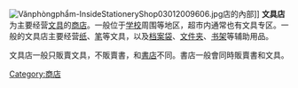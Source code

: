 {{Unreferenced|time=2017-07-27T10:31:40+00:00}}
{{Expand|time=2018-03-31T08:13:14+00:00}}
[[File:Vănphòngphẩm-InsideStationeryShop03012009606.jpg|thumb]]店的內部]]
'''文具店'''为主要经营[[文具|文具]]的[[商店|商店]]。一般位于[[学校|学校]]周围等地区，超市内通常也有文具专区。一般的文具店主要经营[[纸|纸]]、[[笔|笔]]等文具，以及[[档案袋|档案袋]]、[[文件夹_(文具)|文件夹]]、[[书架|书架]]等辅助用品。

文具店一般只販賣文具，不販賣書，和[[書店|書店]]不同。書店一般會同時販賣書和文具。
{{Life-stub}}
[[Category:商店|Category:商店]]